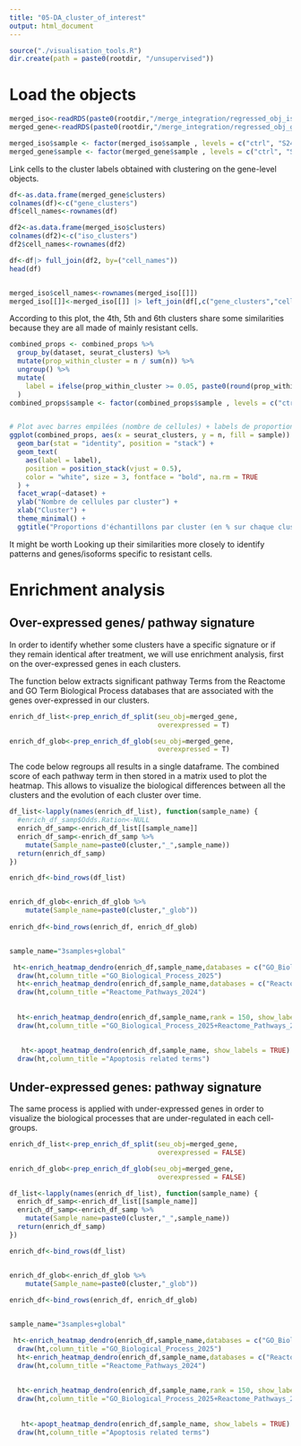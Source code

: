---
title: "05-DA_cluster_of_interest"
output: html_document
---

```{r}
source("./visualisation_tools.R")
dir.create(path = paste0(rootdir, "/unsupervised"))
```

# Load the objects
```{r}
merged_iso<-readRDS(paste0(rootdir,"/merge_integration/regressed_obj_isoform.rds"))
merged_gene<-readRDS(paste0(rootdir,"/merge_integration/regressed_obj_gene.rds"))

merged_iso$sample <- factor(merged_iso$sample , levels = c("ctrl", "S24", "R"))
merged_gene$sample <- factor(merged_gene$sample , levels = c("ctrl", "S24", "R"))

```


Link cells to the cluster labels obtained with clustering on the gene-level objects. 

```{r}
df<-as.data.frame(merged_gene$clusters)
colnames(df)<-c("gene_clusters")
df$cell_names<-rownames(df)

df2<-as.data.frame(merged_iso$clusters)
colnames(df2)<-c("iso_clusters")
df2$cell_names<-rownames(df2)

df<-df|> full_join(df2, by=("cell_names"))
head(df)


merged_iso$cell_names<-rownames(merged_iso[[]])
merged_iso[[]]<-merged_iso[[]] |> left_join(df[,c("gene_clusters","cell_names")], by="cell_names") 
```

According to this plot, the 4th, 5th and 6th clusters share some similarities because they are all made of mainly resistant cells. 
```{r}
combined_props <- combined_props %>%
  group_by(dataset, seurat_clusters) %>%
  mutate(prop_within_cluster = n / sum(n)) %>%
  ungroup() %>%
  mutate(
    label = ifelse(prop_within_cluster >= 0.05, paste0(round(prop_within_cluster * 100), "%"), NA)  # seuil de lisibilité
  )
combined_props$sample <- factor(combined_props$sample , levels = c("ctrl", "S24", "R"))


# Plot avec barres empilées (nombre de cellules) + labels de proportions
ggplot(combined_props, aes(x = seurat_clusters, y = n, fill = sample)) +
  geom_bar(stat = "identity", position = "stack") +
  geom_text(
    aes(label = label),
    position = position_stack(vjust = 0.5),
    color = "white", size = 3, fontface = "bold", na.rm = TRUE
  ) +
  facet_wrap(~dataset) +
  ylab("Nombre de cellules par cluster") +
  xlab("Cluster") +
  theme_minimal() +
  ggtitle("Proportions d'échantillons par cluster (en % sur chaque cluster)")
```


It might be worth Looking up their similarities more closely to identify patterns and genes/isoforms specific to resistant cells. 

# Enrichment analysis

## Over-expressed genes/ pathway signature

In order to identify whether some clusters have a specific signature or if they remain identical after treatment, we will use enrichment analysis, first on the over-expressed genes in each clusters. 

The function below extracts significant pathway Terms from the Reactome and GO Term Biological Process databases that are associated with the genes over-expressed in our clusters. 

```{r message=F}
enrich_df_list<-prep_enrich_df_split(seu_obj=merged_gene, 
                                     overexpressed = T)

enrich_df_glob<-prep_enrich_df_glob(seu_obj=merged_gene, 
                                     overexpressed = T)

```


The code below regroups all results in a single dataframe. The combined score of each pathway term in then stored in a matrix used to plot the heatmap. This allows to visualize the  biological differences between all the clusters and the evolution of each cluster over time.

```{r fig.width=16, fig.height=15}

df_list<-lapply(names(enrich_df_list), function(sample_name) {
  #enrich_df_samp$Odds.Ration<-NULL
  enrich_df_samp<-enrich_df_list[[sample_name]]
  enrich_df_samp<-enrich_df_samp %>% 
    mutate(Sample_name=paste0(cluster,"_",sample_name))
  return(enrich_df_samp)
})

enrich_df<-bind_rows(df_list)


enrich_df_glob<-enrich_df_glob %>% 
    mutate(Sample_name=paste0(cluster,"_glob"))
  
enrich_df<-bind_rows(enrich_df, enrich_df_glob)


sample_name="3samples+global"

 ht<-enrich_heatmap_dendro(enrich_df,sample_name,databases = c("GO_Biological_Process_2025"),rank = 150, show_labels = FALSE,dendro_col = F)
  draw(ht,column_title ="GO_Biological_Process_2025")
  ht<-enrich_heatmap_dendro(enrich_df,sample_name,databases = c("Reactome_Pathways_2024"),rank = 150, show_labels = FALSE,dendro_col = F)
  draw(ht,column_title ="Reactome_Pathways_2024")
  
  
  ht<-enrich_heatmap_dendro(enrich_df,sample_name,rank = 150, show_labels = FALSE)
  draw(ht,column_title ="GO_Biological_Process_2025+Reactome_Pathways_2024")
  
  
   ht<-apopt_heatmap_dendro(enrich_df,sample_name, show_labels = TRUE)
  draw(ht,column_title ="Apoptosis related terms")

```

## Under-expressed genes: pathway signature
The same process is applied with under-expressed genes in order to visualize the biological processes that are under-regulated in each cell-groups. 

```{r message=FALSE, include=FALSE}
enrich_df_list<-prep_enrich_df_split(seu_obj=merged_gene, 
                                     overexpressed = FALSE)

enrich_df_glob<-prep_enrich_df_glob(seu_obj=merged_gene, 
                                     overexpressed = FALSE)

```

```{r fig.width=16, fig.height=15}
df_list<-lapply(names(enrich_df_list), function(sample_name) {
  enrich_df_samp<-enrich_df_list[[sample_name]]
  enrich_df_samp<-enrich_df_samp %>% 
    mutate(Sample_name=paste0(cluster,"_",sample_name))
  return(enrich_df_samp)
})

enrich_df<-bind_rows(df_list)


enrich_df_glob<-enrich_df_glob %>% 
    mutate(Sample_name=paste0(cluster,"_glob"))
  
enrich_df<-bind_rows(enrich_df, enrich_df_glob)


sample_name="3samples+global"

 ht<-enrich_heatmap_dendro(enrich_df,sample_name,databases = c("GO_Biological_Process_2025"),rank = 150, show_labels = FALSE,dendro_col = F)
  draw(ht,column_title ="GO_Biological_Process_2025")
  ht<-enrich_heatmap_dendro(enrich_df,sample_name,databases = c("Reactome_Pathways_2024"),rank = 150, show_labels = FALSE,dendro_col = F)
  draw(ht,column_title ="Reactome_Pathways_2024")
  
  
  ht<-enrich_heatmap_dendro(enrich_df,sample_name,rank = 150, show_labels = FALSE,dendro_col = F)
  draw(ht,column_title ="GO_Biological_Process_2025+Reactome_Pathways_2024")
  
  
   ht<-apopt_heatmap_dendro(enrich_df,sample_name, show_labels = TRUE)
  draw(ht,column_title ="Apoptosis related terms")

```